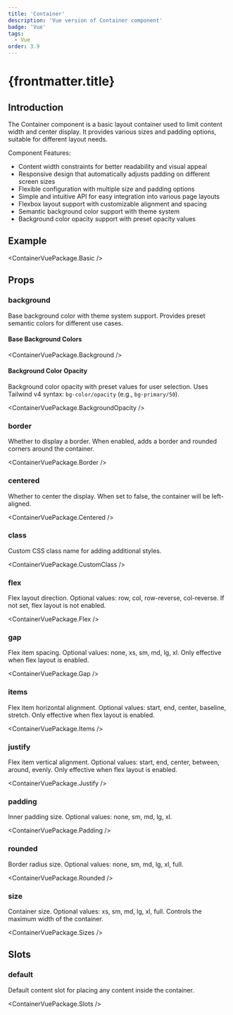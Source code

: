 ```yaml
---
title: 'Container'
description: 'Vue version of Container component'
badge: 'Vue'
tags:
  - Vue
order: 3.9
---
```



# {frontmatter.title}

## Introduction

The Container component is a basic layout container used to limit content width and center display. It provides various sizes and padding options, suitable for different layout needs.

Component Features:

- Content width constraints for better readability and visual appeal
- Responsive design that automatically adjusts padding on different screen sizes
- Flexible configuration with multiple size and padding options
- Simple and intuitive API for easy integration into various page layouts
- Flexbox layout support with customizable alignment and spacing
- Semantic background color support with theme system
- Background color opacity support with preset opacity values

## Example

<ContainerVuePackage.Basic />

## Props

### background

Base background color with theme system support. Provides preset semantic colors for different use cases.

#### Base Background Colors

<ContainerVuePackage.Background />

#### Background Color Opacity

Background color opacity with preset values for user selection. Uses Tailwind v4 syntax: `bg-color/opacity` (e.g., `bg-primary/50`).

<ContainerVuePackage.BackgroundOpacity />

### border

Whether to display a border. When enabled, adds a border and rounded corners around the container.

<ContainerVuePackage.Border />

### centered

Whether to center the display. When set to false, the container will be left-aligned.

<ContainerVuePackage.Centered />

### class

Custom CSS class name for adding additional styles.

<ContainerVuePackage.CustomClass />

### flex

Flex layout direction. Optional values: row, col, row-reverse, col-reverse. If not set, flex layout is not enabled.

<ContainerVuePackage.Flex />

### gap

Flex item spacing. Optional values: none, xs, sm, md, lg, xl. Only effective when flex layout is enabled.

<ContainerVuePackage.Gap />

### items

Flex item horizontal alignment. Optional values: start, end, center, baseline, stretch. Only effective when flex layout is enabled.

<ContainerVuePackage.Items />

### justify

Flex item vertical alignment. Optional values: start, end, center, between, around, evenly. Only effective when flex layout is enabled.

<ContainerVuePackage.Justify />

### padding

Inner padding size. Optional values: none, sm, md, lg, xl.

<ContainerVuePackage.Padding />

### rounded

Border radius size. Optional values: none, sm, md, lg, xl, full.

<ContainerVuePackage.Rounded />

### size

Container size. Optional values: xs, sm, md, lg, xl, full. Controls the maximum width of the container.

<ContainerVuePackage.Sizes />

## Slots

### default

Default content slot for placing any content inside the container.

<ContainerVuePackage.Slots />
